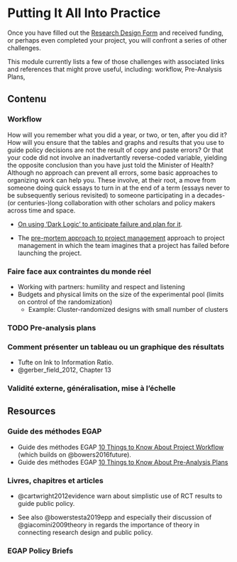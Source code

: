 # Putting It All Into Practice {.tabset}

Once you have filled out the [Research Design Form](research-design.html) and received funding, or perhaps even completed your project, you will confront a series of other challenges. 

This module currently lists a few of those challenges with associated links and references that might prove useful, including: workflow, Pre-Analysis Plans, 

## Contenu

### Workflow

How will you remember what you did a year, or two, or ten, after you did it? How will you ensure that the tables and graphs and results that you use to guide policy decisions are not the result of copy and paste errors? Or that your code did not involve an inadvertantly reverse-coded variable, yielding the opposite conclusion than you have just told the Minister of Health? Although no approach can prevent all errors, some basic approaches to organizing work can help you. These involve, at their root, a move from someone doing quick essays to turn in at the end of a term (essays never to be subsequently serious revisited) to someone participating in a decades-(or centuries-)long collaboration with other scholars and policy makers across time and space.

  - [On using 'Dark Logic' to anticipate failure and plan for it](https://jech.bmj.com/content/jech/69/1/95.full.pdf).

  - The [pre-mortem approach to project management](https://en.wikipedia.org/wiki/Pre-mortem) approach to project management in which the team imagines that a project has failed before launching the project.

### Faire face aux contraintes du monde réel

 - Working with partners: humility and respect and listening
 - Budgets and physical limits on the size of the experimental pool (limits on control of the randomization)
    - Example: Cluster-randomized designs with small number of clusters

### TODO Pre-analysis plans

### Comment présenter un tableau ou un graphique des résultats

 - Tufte on Ink to Information Ratio.
 - @gerber_field_2012, Chapter 13

### Validité externe, généralisation, mise à l'échelle

## Resources

### Guide des méthodes EGAP

  - Guide des méthodes EGAP [10 Things to Know About Project Workflow](https://egap.org/resource/10-things-to-know-about-project-workflow/) (which builds on @bowers2016future).
 - Guide des méthodes EGAP [10 Things to Know About Pre-Analysis Plans](https://egap.org/resource/10-things-to-know-about-pre-analysis-plans/)

### Livres, chapitres et articles

  - @cartwright2012evidence warn about simplistic use of RCT results to guide public policy.

  - See also @bowerstesta2019epp and especially their discussion of @giacomini2009theory in regards the importance of theory in connecting research design and public policy.

### EGAP Policy Briefs

